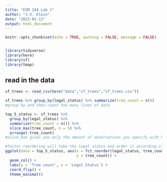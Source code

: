 ```yaml
---
title: "ESM 244 Lab 1"
author: "J.V. Klein"
date: "2023-01-13"
output: html_document
---
```


```r
knitr::opts_chunk$set(echo = TRUE, warning = FALSE, message = FALSE)


library(tidyverse)
library(here)
library(sf)
library(tmap)

```


## read in the data 
```r
sf_trees <- read_csv(here("data","sf_trees","sf_trees.csv"))

sf_trees %>% group_by(legal_status) %>% summarize(tree_count = n())
#group by and then count how many lines of data 

top_5_status <- sf_trees %>% 
  group_by(legal_status) %>% 
  summarize(tree_count = n()) %>% 
  slice_max(tree_count, n = 5) %>% 
  arrange(-tree_count)
#slice_max gives you only the amount of observations you specify with highest values (max), lets make a plot with the new dataset

#factor reordering will take the legal status and order it according it by the number of trees (fct_reorder), coordflip flips axis
ggplot(data = top_5_status, aes(x = fct_reorder(legal_status, tree_count),
                                y = tree_count)) +
  geom_col() +
  labs(y = 'Tree count', x = 'Legal Status') +
  coord_flip() +
  theme_minimal()

```


